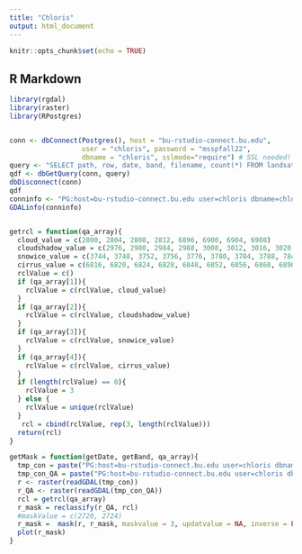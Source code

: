 ```yaml
---
title: "Chloris"
output: html_document
---
```


```r
knitr::opts_chunk$set(echo = TRUE)
```

## R Markdown


```r
library(rgdal)
library(raster)
library(RPostgres)


conn <- dbConnect(Postgres(), host = "bu-rstudio-connect.bu.edu",
                  user = "chloris", password = "msspfall22",
                  dbname = "chloris", sslmode="require") # SSL needed!
query <- "SELECT path, row, date, band, filename, count(*) FROM landsat GROUP BY path, row, date, band, filename LIMIT 10"
qdf <- dbGetQuery(conn, query)
dbDisconnect(conn)
qdf
conninfo <- "PG:host=bu-rstudio-connect.bu.edu user=chloris dbname=chloris password=msspfall22 table=landsat mode=2 where='date=\\'2021-10-17\\' AND band=\\'4\\''"
GDALinfo(conninfo)


getrcl = function(qa_array){
  cloud_value = c(2800, 2804, 2808, 2812, 6896, 6900, 6904, 6908)
  cloudshadow_value = c(2976, 2980, 2984, 2988, 3008, 3012, 3016, 3020, 7072, 7076, 7080, 7084, 7104, 7108, 7112, 7116)
  snowice_value = c(3744, 3748, 3752, 3756, 3776, 3780, 3784, 3788, 7840, 7844, 7848, 7852, 7872, 7876, 7880, 7884)
  cirrus_value = c(6816, 6820, 6824, 6828, 6848, 6852, 6856, 6860, 6896, 6900, 6904, 6908, 7072, 7076, 7080, 7084, 7104, 7108, 7112, 7116, 7840, 7844, 7848, 7852, 7872, 7876, 7880, 7884)
  rclValue = c()
  if (qa_array[1]){
    rclValue = c(rclValue, cloud_value)
  }
  if (qa_array[2]){
    rclValue = c(rclValue, cloudshadow_value)
  }
  if (qa_array[3]){
    rclValue = c(rclValue, snowice_value)
  }
  if (qa_array[4]){
    rclValue = c(rclValue, cirrus_value)
  }
  if (length(rclValue) == 0){
    rclValue = 3
  } else {
    rclValue = unique(rclValue)
  }
   rcl = cbind(rclValue, rep(3, length(rclValue)))
  return(rcl)
}

getMask = function(getDate, getBand, qa_array){
  tmp_con = paste("PG:host=bu-rstudio-connect.bu.edu user=chloris dbname=chloris password=msspfall22 table=landsat mode=2 where='date=\\'", getDate, "\\' AND band=\\'", getBand, "\\''", sep = "")
  tmp_con_QA = paste("PG:host=bu-rstudio-connect.bu.edu user=chloris dbname=chloris password=msspfall22 table=landsat mode=2 where='date=\\'", getDate, "\\' AND band=\\'QA\\''", sep = "")
  r <- raster(readGDAL(tmp_con))
  r_QA <- raster(readGDAL(tmp_con_QA))
  rcl = getrcl(qa_array)
  r_mask = reclassify(r_QA, rcl)
  #maskValue = c(2720, 2724)
  r_mask =  mask(r, r_mask, maskvalue = 3, updatvalue = NA, inverse = FALSE)
  plot(r_mask)
}
```


